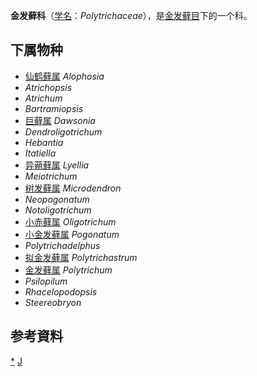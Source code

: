 {{Automatic Taxobox
| taxon = Polytrichaceae
| grandparent authority = Doweld
| parent authority = M. Fleisch.
| authority = Schwägr.
| image = Polytrichum.commune.2.jpg
| image_caption = Polytrichum commune
| type species = 
| type species authority = 
}}

'''金发藓科'''（[[学名|学名]]：''Polytrichaceae''），是[[金发藓目|金发藓目]]下的一个科。

==下属物种==
* [[仙鹤藓属|仙鹤藓属]] ''Alophosia''
* ''Atrichopsis''
* ''Atrichum''
* ''Bartramiopsis''
* [[巨藓属|巨藓属]] ''Dawsonia''
* ''Dendroligotrichum''
* ''Hebantia''
* ''Itatiella''
* [[异蒴藓属|异蒴藓属]] ''Lyellia''
* ''Meiotrichum''
* [[树发藓属|树发藓属]] ''Microdendron''
* ''Neopogonatum''
* ''Notoligotrichum''
* [[小赤藓属|小赤藓属]] ''Oligotrichum''
* [[小金发藓属|小金发藓属]] ''Pogonatum''
* ''Polytrichadelphus''
* [[拟金发藓属|拟金发藓属]] ''Polytrichastrum''
* [[金发藓属|金发藓属]] ''Polytrichum''
* ''Psilopilum''
* ''Rhacelopodopsis''
* ''Steereobryon''

==参考資料==
{{reflist}}

{{taxonbar}}
[[Category:_金发藓科|*]]
[[Category:_金发藓目|J]]
